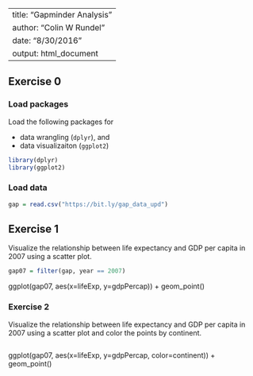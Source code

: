 
---
title: "Gapminder Analysis"
author: "Colin W Rundel"
date: "8/30/2016"
output: html_document
---

## Exercise 0

### Load packages

Load the following packages for 

- data wrangling (`dplyr`), and 
- data visualizaiton (`ggplot2`)

```r
library(dplyr)
library(ggplot2)
```

### Load data

```r
gap = read.csv("https://bit.ly/gap_data_upd")
```

## Exercise 1

Visualize the relationship between life expectancy and GDP per capita in 2007 using a scatter plot.

```r
gap07 = filter(gap, year == 2007)
```
ggplot(gap07, aes(x=lifeExp, y=gdpPercap)) + geom_point()

### Exercise 2

Visualize the relationship between life expectancy and GDP per capita in 2007 using a scatter plot and color the points by continent.

```r

```
ggplot(gap07, aes(x=lifeExp, y=gdpPercap, color=continent)) + geom_point()



